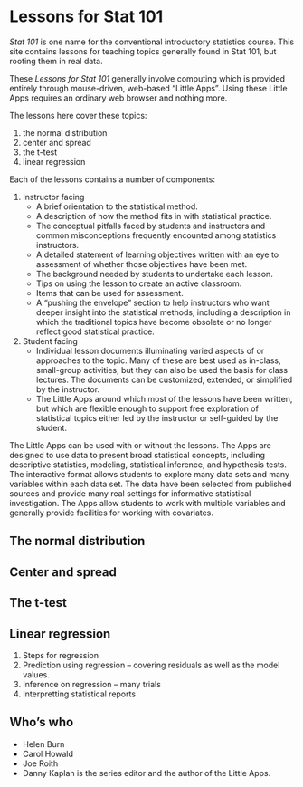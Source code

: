 # Lessons for Stat 101

*Stat 101* is one name for the conventional introductory statistics course. This site contains lessons for teaching topics generally found in Stat 101, but rooting them in real data. 

These *Lessons for Stat 101* generally involve computing which is provided entirely through mouse-driven, web-based "Little Apps". Using these Little Apps requires an ordinary web browser and nothing more.

The lessons here cover these topics:

#. the normal distribution
#. center and spread
#. the t-test
#. linear regression

Each of the lessons contains a number of components:

1. Instructor facing
    - A brief orientation to the statistical method.
    - A description of how the method fits in with statistical practice.
    - The conceptual pitfalls faced by students and instructors and common misconceptions frequently encounted among statistics instructors.
    - A detailed statement of learning objectives written with an eye to assessment of whether those objectives have been met.
    - The background needed by students to undertake each lesson.
    - Tips on using the lesson to create an active classroom.
    - Items that can be used for assessment.
    - A "pushing the envelope" section to help instructors who want deeper insight into the statistical methods, including a description in which the traditional topics have become obsolete or no longer reflect good statistical practice.
    

2. Student facing
    - Individual lesson documents illuminating varied aspects of or approaches to the topic. Many of these are best used as in-class, small-group activities, but they can also be used  the basis for class lectures. The documents can be customized, extended, or simplified by the instructor.
    - The Little Apps around which most of the lessons have been written, but which are flexible enough to support free exploration of statistical topics either led by the instructor or self-guided by the student.


The Little Apps can be used with or without the lessons. The Apps are designed to use data to present broad statistical concepts, including descriptive statistics, modeling, statistical inference, and hypothesis tests. The interactive format allows students to explore many data sets and many variables within each data set. The data have been selected from published sources and provide many real settings for informative statistical investigation. The Apps allow students to work with multiple variables and generally provide facilities for working with covariates. 

## The normal distribution

## Center and spread


## The t-test

## Linear regression

1. Steps for regression
2. Prediction using regression -- covering residuals as well as the model values.
3. Inference on regression -- many trials 
4. Interpretting statistical reports























## Who's who

- Helen Burn
- Carol Howald
- Joe Roith
- Danny Kaplan is the series editor and the author of the Little Apps.